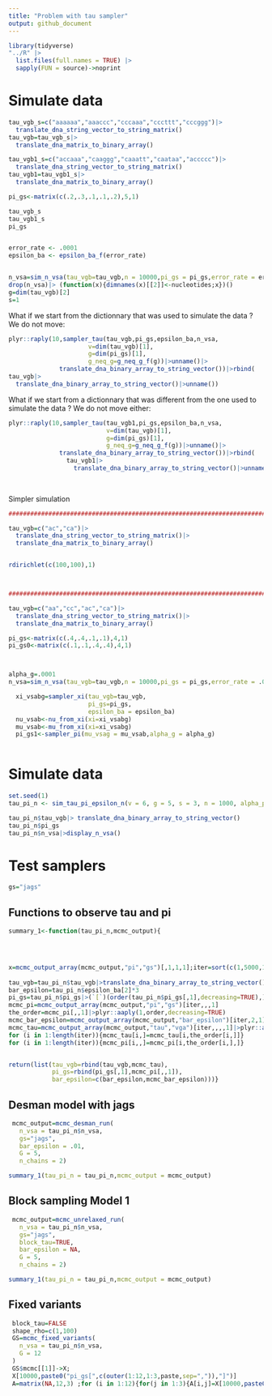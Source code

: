 ```yaml
---
title: "Problem with tau sampler"
output: github_document
---
```

  
```r
library(tidyverse)
"../R" |>
  list.files(full.names = TRUE) |>
  sapply(FUN = source)->noprint
```


# Simulate data

```r

tau_vgb_s=c("aaaaaa","aaaccc","cccaaa","cccttt","cccggg")|>
  translate_dna_string_vector_to_string_matrix()
tau_vgb=tau_vgb_s|>
  translate_dna_matrix_to_binary_array()

tau_vgb1_s=c("accaaa","caaggg","caaatt","caataa","accccc")|>
  translate_dna_string_vector_to_string_matrix()
tau_vgb1=tau_vgb1_s|>
  translate_dna_matrix_to_binary_array()

pi_gs<-matrix(c(.2,.3,.1,.1,.2),5,1)

tau_vgb_s
tau_vgb1_s
pi_gs


error_rate <- .0001
epsilon_ba <- epsilon_ba_f(error_rate)


n_vsa=sim_n_vsa(tau_vgb=tau_vgb,n = 10000,pi_gs = pi_gs,error_rate = error_rate)
drop(n_vsa)|> (function(x){dimnames(x)[[2]]<-nucleotides;x})()
g=dim(tau_vgb)[2]
s=1

```
What if we start from the dictionnary that was used to simulate the data ?
We do not move:
```r

plyr::raply(10,sampler_tau(tau_vgb,pi_gs,epsilon_ba,n_vsa,
                      v=dim(tau_vgb)[1],
                      g=dim(pi_gs)[1],
                      g_neq_g=g_neq_g_f(g))|>unname()|>
              translate_dna_binary_array_to_string_vector())|>rbind(
tau_vgb|>
  translate_dna_binary_array_to_string_vector()|>unname())

```

What if we start from a dictionnary that was different from the one used to simulate the data ?
We do not move either:

```r


plyr::raply(10,sampler_tau(tau_vgb1,pi_gs,epsilon_ba,n_vsa,
                           v=dim(tau_vgb)[1],
                           g=dim(pi_gs)[1],
                           g_neq_g=g_neq_g_f(g))|>unname()|>
              translate_dna_binary_array_to_string_vector())|>rbind(
                tau_vgb1|>
                  translate_dna_binary_array_to_string_vector()|>unname())
  
  

```
Simpler simulation

```r


#################################################################################

tau_vgb=c("ac","ca")|>
  translate_dna_string_vector_to_string_matrix()|>
  translate_dna_matrix_to_binary_array()


rdirichlet(c(100,100),1)



#################################################################################

tau_vgb=c("aa","cc","ac","ca")|>
  translate_dna_string_vector_to_string_matrix()|>
  translate_dna_matrix_to_binary_array()

pi_gs<-matrix(c(.4,.4,.1,.1),4,1)
pi_gs0<-matrix(c(.1,.1,.4,.4),4,1)



alpha_g=.0001
n_vsa=sim_n_vsa(tau_vgb=tau_vgb,n = 10000,pi_gs = pi_gs,error_rate = .0001)

  xi_vsabg=sampler_xi(tau_vgb=tau_vgb,
                      pi_gs=pi_gs,
                      epsilon_ba = epsilon_ba)
  nu_vsab<-nu_from_xi(xi=xi_vsabg)
  mu_vsab<-mu_from_xi(xi=xi_vsabg)
  pi_gs1<-sampler_pi(mu_vsag = mu_vsab,alpha_g = alpha_g)
  


```
# Simulate data



```r

set.seed(1)
tau_pi_n <- sim_tau_pi_epsilon_n(v = 6, g = 5, s = 3, n = 1000, alpha_pi = .1)

tau_pi_n$tau_vgb|> translate_dna_binary_array_to_string_vector()
tau_pi_n$pi_gs
tau_pi_n$n_vsa|>display_n_vsa()
```
# Test samplers

```r
gs="jags"
```

## Functions to observe tau and pi


```r
summary_1<-function(tau_pi_n,mcmc_output){

  


x=mcmc_output_array(mcmc_output,"pi","gs")[,1,1,1];iter=sort(c(1,5000,10000,  min(which(x==x[10000]))))
  
tau_vgb=tau_pi_n$tau_vgb|>translate_dna_binary_array_to_string_vector()|>(`[`)(order(tau_pi_n$pi_gs[,1],decreasing=TRUE))
bar_epsilon=tau_pi_n$epsilon_ba[2]*3
pi_gs=tau_pi_n$pi_gs|>(`[`)(order(tau_pi_n$pi_gs[,1],decreasing=TRUE),)
mcmc_pi=mcmc_output_array(mcmc_output,"pi","gs")[iter,,,1]
the_order=mcmc_pi[,,1]|>plyr::aaply(1,order,decreasing=TRUE)
mcmc_bar_epsilon=mcmc_output_array(mcmc_output,"bar_epsilon")[iter,2,1]
mcmc_tau=mcmc_output_array(mcmc_output,"tau","vga")[iter,,,,1]|>plyr::aaply(1,translate_dna_binary_array_to_string_vector)
for (i in 1:length(iter)){mcmc_tau[i,]=mcmc_tau[i,the_order[i,]]}
for (i in 1:length(iter)){mcmc_pi[i,,]=mcmc_pi[i,the_order[i,],]}


return(list(tau_vgb=rbind(tau_vgb,mcmc_tau),
            pi_gs=rbind(pi_gs[,1],mcmc_pi[,,1]),
            bar_epsilon=c(bar_epsilon,mcmc_bar_epsilon)))}

```

## Desman model with jags 

```r
 mcmc_output=mcmc_desman_run(
   n_vsa = tau_pi_n$n_vsa,
   gs="jags",
   bar_epsilon = .01,
   G = 5,
   n_chains = 2)

summary_1(tau_pi_n = tau_pi_n,mcmc_output = mcmc_output)

```
## Block sampling Model 1

```r
 mcmc_output=mcmc_unrelaxed_run(
   n_vsa = tau_pi_n$n_vsa,
   gs="jags",
   block_tau=TRUE,
   bar_epsilon = NA,
   G = 5,
   n_chains = 2)

summary_1(tau_pi_n = tau_pi_n,mcmc_output = mcmc_output)

```

## Fixed variants

```r
 block_tau=FALSE
 shape_rho=c(1,100)
 GS=mcmc_fixed_variants(
   n_vsa = tau_pi_n$n_vsa,
   G = 12
 )
 GS$mcmc[[1]]->X;
 X[10000,paste0("pi_gs[",c(outer(1:12,1:3,paste,sep=",")),"]")]
 A=matrix(NA,12,3) ;for (i in 1:12){for(j in 1:3){A[i,j]=X[10000,paste0("pi_gs[",i,",",j,"]")]}}

```
